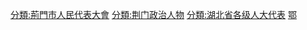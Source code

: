 [[分類:荊門市人民代表大會|分類:荊門市人民代表大會]]
[[分類:荆门政治人物|分類:荆门政治人物]]
[[分類:湖北省各级人大代表|分類:湖北省各级人大代表]]
[[分類:设区的市人大代表|鄂]]